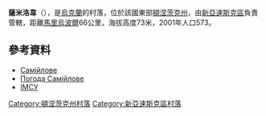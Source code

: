{{coord|47|15|23|N|38|15|5|E|scale:30000|display=title}}

'''薩米洛韋'''（{{lang-uk|Самійлове}}），是[[烏克蘭|烏克蘭]]的村落，位於該國東部[[頓涅茨克州|頓涅茨克州]]，由[[新亞速斯克區|新亞速斯克區]]負責管轄，距離[[馬里烏波爾|馬里烏波爾]]66公里，海拔高度73米，2001年人口573。

==參考資料==
*[http://gska2.rada.gov.ua/pls/z7502/A005?rdat1=19.01.2008&rf7571=7156 Самійлове]{{dead link|date=2018年4月 |bot=InternetArchiveBot |fix-attempted=yes }}
* [http://weather.in.ua/ua/doneckaja/23251 Погода Самійлове] {{Wayback|url=http://weather.in.ua/ua/doneckaja/23251 |date=20160825072348 }}
* [http://imsu-doneck.info/mista-i-sela-doneckoi-oblasti/novoazovskyj-rajon/samijlove.html ІМСУ] {{Wayback|url=http://imsu-doneck.info/mista-i-sela-doneckoi-oblasti/novoazovskyj-rajon/samijlove.html |date=20200703135056 }}

{{DEFAULTSORT:Самійлове}}
[[Category:頓涅茨克州村落|Category:頓涅茨克州村落]]
[[Category:新亞速斯克區村落|Category:新亞速斯克區村落]]


{{Donetsk-geo-stub}}